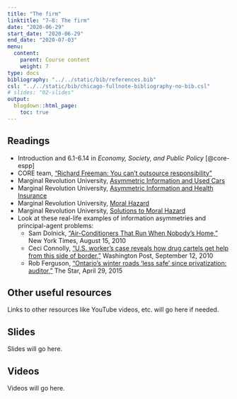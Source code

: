 ```yaml
---
title: "The firm"
linktitle: "7–8: The firm"
date: "2020-06-29"
start_date: "2020-06-29"
end_date: "2020-07-03"
menu:
  content:
    parent: Course content
    weight: 7
type: docs
bibliography: "../../static/bib/references.bib"
csl: "../../static/bib/chicago-fullnote-bibliography-no-bib.csl"
# slides: "02-slides"
output:
  blogdown::html_page:
    toc: true
---
```


## Readings

- <i class="fas fa-book"></i> Introduction and 6.1-6.14 in *Economy, Society, and Public Policy* [@core-espp]
- <i class="fab fa-youtube"></i> CORE team, ["Richard Freeman: You can't outsource responsibility"](https://www.youtube.com/watch?v=2Zm5ZLMKhgQ)
- <i class="fab fa-youtube"></i> Marginal Revolution University, [Asymmetric Information and Used Cars](https://www.youtube.com/watch?v=sXPXpJ5vMnU)
- <i class="fab fa-youtube"></i> Marginal Revolution University, [Asymmetric Information and Health Insurance](https://www.youtube.com/watch?v=pUkRo9COd38)
- <i class="fab fa-youtube"></i> Marginal Revolution University, [Moral Hazard](https://www.youtube.com/watch?v=5v7TWKlYoN0)
- <i class="fab fa-youtube"></i> Marginal Revolution University, [Solutions to Moral Hazard](https://www.youtube.com/watch?v=6faL76QZ2AA)
- Look at these real-life examples of information asymmetries and principal-agent problems:
    - <i class="fas fa-external-link-square-alt"></i> Sam Dolnick, ["Air-Conditioners That Run When Nobody's Home,"](http://www.nytimes.com/2010/08/16/nyregion/16chill.html) New York Times, August 15, 2010
    - <i class="fas fa-external-link-square-alt"></i> Ceci Connolly, ["U.S. worker's case reveals how drug cartels get help from this side of border,"](http://www.washingtonpost.com/wp-dyn/content/article/2010/09/11/AR2010091105087.html) Washington Post, September 12, 2010
    - <i class="fas fa-external-link-square-alt"></i> Rob Ferguson, ["Ontario’s winter roads 'less safe' since privatization: auditor,"](https://www.thestar.com/news/canada/2015/04/29/ontarios-winter-roads-are-less-safe-since-privatization-auditor.html) The Star, April 29, 2015


## Other useful resources

Links to other resources like YouTube videos, etc. will go here if needed.


## Slides

Slides will go here.


## Videos

Videos will go here.
